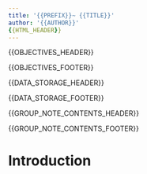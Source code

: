 ```yaml
---
title: '{{PREFIX}}~ {{TITLE}}'
author: '{{AUTHOR}}'
{{HTML_HEADER}}
---
```




{{OBJECTIVES_HEADER}}



{{OBJECTIVES_FOOTER}}



{{DATA_STORAGE_HEADER}}


{{DATA_STORAGE_FOOTER}}



{{GROUP_NOTE_CONTENTS_HEADER}}



{{GROUP_NOTE_CONTENTS_FOOTER}}



# Introduction






























